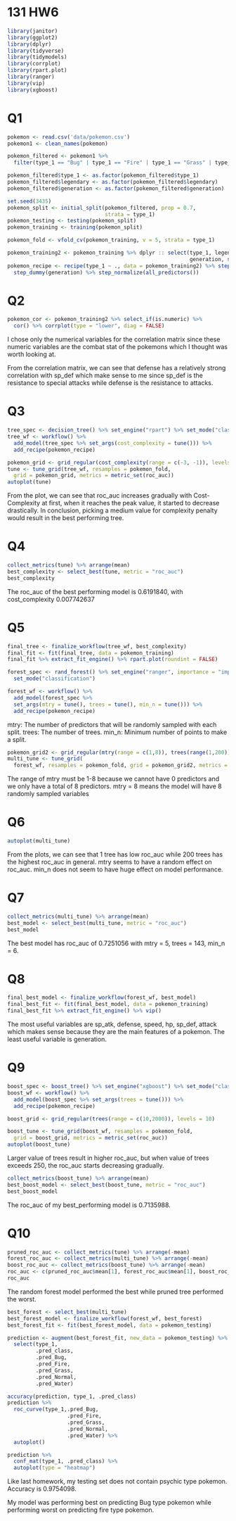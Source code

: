 # 131 HW6

```r
library(janitor)
library(ggplot2)
library(dplyr)
library(tidyverse)
library(tidymodels)
library(corrplot)
library(rpart.plot)
library(ranger)
library(vip)
library(xgboost)
```

# Q1
```r
pokemon <- read.csv('data/pokemon.csv')
pokemon1 <- clean_names(pokemon)

pokemon_filtered <- pokemon1 %>%
  filter(type_1 == "Bug" | type_1 == "Fire" | type_1 == "Grass" | type_1 == "Normal" | type_1 == "Water" | type_1 == "Physic")

pokemon_filtered$type_1 <- as.factor(pokemon_filtered$type_1)
pokemon_filtered$legendary <- as.factor(pokemon_filtered$legendary)
pokemon_filtered$generation <- as.factor(pokemon_filtered$generation)

set.seed(3435)
pokemon_split <- initial_split(pokemon_filtered, prop = 0.7,
                               strata = type_1)
pokemon_testing <- testing(pokemon_split)
pokemon_training <- training(pokemon_split)

pokemon_fold <- vfold_cv(pokemon_training, v = 5, strata = type_1)

pokemon_training2 <- pokemon_training %>% dplyr :: select(type_1, legendary, 
                                                          generation, sp_atk, attack, speed, defense, hp, sp_def)
pokemon_recipe <- recipe(type_1 ~ ., data = pokemon_training2) %>% step_dummy(legendary) %>% 
  step_dummy(generation) %>% step_normalize(all_predictors())
```

# Q2
```r
pokemon_cor <- pokemon_training2 %>% select_if(is.numeric) %>%
  cor() %>% corrplot(type = "lower", diag = FALSE)
```
I chose only the numerical variables for the correlation matrix since these numeric variables are the combat stat of the pokemons which I thought was worth looking at.

From the correlation matrix, we can see that defense has a relatively strong correlation with sp_def which make sense to me since sp_def is the resistance to special attacks while defense is the resistance to attacks.

# Q3
```r
tree_spec <- decision_tree() %>% set_engine("rpart") %>% set_mode("classification")
tree_wf <- workflow() %>%
  add_model(tree_spec %>% set_args(cost_complexity = tune())) %>%
  add_recipe(pokemon_recipe)

pokemon_grid <- grid_regular(cost_complexity(range = c(-3, -1)), levels = 10)
tune <- tune_grid(tree_wf, resamples = pokemon_fold,
  grid = pokemon_grid, metrics = metric_set(roc_auc))
autoplot(tune)
```
From the plot, we can see that roc_auc increases gradually with Cost-Complexity at first, when it reaches the peak value, it started to decrease drastically. In conclusion, picking a medium value for complexity penalty would result in the best performing tree.

# Q4
```r
collect_metrics(tune) %>% arrange(mean)
best_complexity <- select_best(tune, metric = "roc_auc")
best_complexity
```
The roc_auc of the best performing model is 0.6191840, with cost_complexity 0.007742637

# Q5
```r
final_tree <- finalize_workflow(tree_wf, best_complexity)
final_fit <- fit(final_tree, data = pokemon_training)
final_fit %>% extract_fit_engine() %>% rpart.plot(roundint = FALSE)
```

```r
forest_spec <- rand_forest() %>% set_engine("ranger", importance = "impurity") %>%
  set_mode("classification")

forest_wf <- workflow() %>% 
  add_model(forest_spec %>% 
  set_args(mtry = tune(), trees = tune(), min_n = tune())) %>%
  add_recipe(pokemon_recipe)
```

mtry: The number of predictors that will be randomly sampled with each split.
trees: The number of trees.
min_n: Minimum number of points to make a split.

```r
pokemon_grid2 <- grid_regular(mtry(range = c(1,8)), trees(range(1,200)), min_n(range(1,20)), levels = 8)
multi_tune <- tune_grid(
  forest_wf, resamples = pokemon_fold, grid = pokemon_grid2, metrics = metric_set(roc_auc))
```
The range of mtry must be 1-8 because we cannot have 0 predictors and we only have a total of 8 predictors.
mtry = 8 means the model will have 8 randomly sampled variables

# Q6
```r
autoplot(multi_tune)
```
From the plots, we can see that 1 tree has low roc_auc while 200 trees has the highest roc_auc in general. mtry seems to have a random effect on roc_auc. min_n does not seem to have huge effect on model performance.

# Q7
```r
collect_metrics(multi_tune) %>% arrange(mean)
best_model <- select_best(multi_tune, metric = "roc_auc")
best_model
```
The best model has roc_auc of 0.7251056 with mtry = 5, trees = 143, min_n = 6.

# Q8
```r
final_best_model <- finalize_workflow(forest_wf, best_model)
final_best_fit <- fit(final_best_model, data = pokemon_training)
final_best_fit %>% extract_fit_engine() %>% vip()
```
The most useful variables are sp_atk, defense, speed, hp, sp_def, attack which makes sense because they are the main features of a pokemon. The least useful variable is generation.

# Q9
```r
boost_spec <- boost_tree() %>% set_engine("xgboost") %>% set_mode("classification")
boost_wf <- workflow() %>%
  add_model(boost_spec %>% set_args(trees = tune())) %>%
  add_recipe(pokemon_recipe)

boost_grid <- grid_regular(trees(range = c(10,2000)), levels = 10)

boost_tune <- tune_grid(boost_wf, resamples = pokemon_fold,
  grid = boost_grid, metrics = metric_set(roc_auc))
autoplot(boost_tune)
```
Larger value of trees result in higher roc_auc, but when value of trees exceeds 250, the roc_auc starts decreasing gradually.

```r
collect_metrics(boost_tune) %>% arrange(mean) 
best_boost_model <- select_best(boost_tune, metric = "roc_auc")
best_boost_model
```
The roc_auc of my best_performing model is 0.7135988.

# Q10
```r
pruned_roc_auc <- collect_metrics(tune) %>% arrange(-mean)
forest_roc_auc <- collect_metrics(multi_tune) %>% arrange(-mean)
boost_roc_auc <- collect_metrics(boost_tune) %>% arrange(-mean)
roc_auc <- c(pruned_roc_auc$mean[1], forest_roc_auc$mean[1], boost_roc_auc$mean[1])
roc_auc
```
The random forest model performed the best while pruned tree performed the worst.

```r
best_forest <- select_best(multi_tune)
best_forest_model <- finalize_workflow(forest_wf, best_forest)
best_forest_fit <- fit(best_forest_model, data = pokemon_testing)

prediction <- augment(best_forest_fit, new_data = pokemon_testing) %>%
  select(type_1, 
         .pred_class,
         .pred_Bug,
         .pred_Fire,
         .pred_Grass,
         .pred_Normal, 
         .pred_Water)

accuracy(prediction, type_1, .pred_class)
prediction %>%
  roc_curve(type_1,.pred_Bug, 
                   .pred_Fire, 
                   .pred_Grass, 
                   .pred_Normal,
                   .pred_Water) %>%
  autoplot()

prediction %>%
  conf_mat(type_1, .pred_class) %>%
  autoplot(type = "heatmap")
```
Like last homework, my testing set does not contain psychic type pokemon.
Accuracy is 0.9754098.

My model was performing best on predicting Bug type pokemon while performing worst on predicting fire type pokemon.

